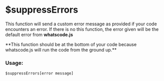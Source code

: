 
# $suppressErrors

This function will send a custom error message as provided if your code encounters an error. If there is no this function, the error given will be the default error from **whatscode.js**

<Callout>
  **This function should be at the bottom of your code because whatscode.js will run the code from the ground up.**
</Callout>

### **Usage:**

```plain
$suppressErrors[error message]
```

